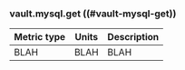 ### vault.mysql.get ((#vault-mysql-get))

Metric type | Units | Description
----------- | ----- | -----------
BLAH     | BLAH    | BLAH